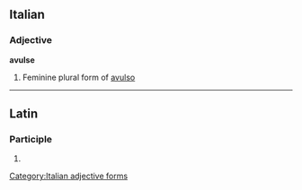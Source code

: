 ==Italian==

===Adjective===
'''avulse''' {{f}}

# Feminine plural form of [[avulso]]
[[Category:Italian adjective forms]]

----
==Latin==

===Participle===
{{la-part-form|āvulse}}

# {{inflection of|avulsus|āvulsus|voc|m|s|lang=la}}
{{count page|[[Wiktionary:Page count]]}}
{{rfc-auto}}